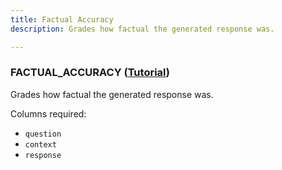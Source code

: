 ```yaml
---
title: Factual Accuracy
description: Grades how factual the generated response was.

---
```


### FACTUAL_ACCURACY  ([Tutorial](https://github.com/uptrain-ai/uptrain/blob/main/examples/checks/context_awareness/factual_accuracy.ipynb))

Grades how factual the generated response was.

Columns required:
- `question`
- `context`
- `response`
